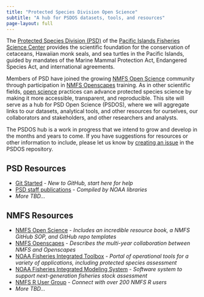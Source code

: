 ```yaml
---
title: "Protected Species Division Open Science"
subtitle: "A hub for PSDOS datasets, tools, and resources"
page-layout: full
---
```


The [Protected Species Division (PSD)](https://www.fisheries.noaa.gov/pacific-islands/science-data/providing-science-protect-marine-species) of the [Pacific Islands Fisheries Science Center](https://www.fisheries.noaa.gov/about/pacific-islands-fisheries-science-center) provides the scientific foundation for the conservation of cetaceans, Hawaiian monk seals, and sea turtles in the Pacific Islands, guided by mandates of the Marine Mammal Protection Act, Endangered Species Act, and international agreements.

Members of PSD have joined the growing [NMFS Open Science](https://nmfs-opensci.github.io/) community through participation in [NMFS Openscapes](https://nmfs-openscapes.github.io/) training. As in other scientific fields, [open science](https://agupubs.onlinelibrary.wiley.com/doi/10.1029/2020EA001562) practices can advance protected species science by making it more accessible, transparent, and reproducible. This site will serve as a hub for PSD Open Science (PSDOS), where we will aggregate links to our datasets, analytical tools, and other resources for ourselves, our collaborators and stakeholders, and other researchers and analysts. 

The PSDOS hub is a work in progress that we intend to grow and develop in the months and years to come. If you have suggestions for resources or other information to include, please let us know by [creating an issue](https://github.com/PIFSC-Protected-Species-Division/PSDOS/issues) in the PSDOS repository.

## PSD Resources

-   [Git Started](https://github.com/sfregosi/CRPTools) - *New to GitHub, start here for help*
-   [PSD staff publications](https://apps-pifsc.fisheries.noaa.gov/library/staff_publications.php?division=psd&doc_type=all) - *Compiled by NOAA libraries*
-   *More TBD...*

## NMFS Resources

-   [NMFS Open Science](https://nmfs-opensci.github.io/) - *Includes an incredible resource book, a NMFS GitHub SOP, and GitHub repo templates*
-   [NMFS Openscapes](https://nmfs-openscapes.github.io/) - *Describes the multi-year collaboration between NMFS and Openscapes*
-   [NOAA Fisheries Integrated Toolbox](https://noaa-fisheries-integrated-toolbox.github.io/) - *Portal of operational tools for a variety of applications, including protected species assessment*
-   [NOAA Fisheries Integrated Modeling System](https://noaa-fims.github.io/) - *Software system to support next-generation fisheries stock assessment*
-   [NMFS R User Group](https://nmfs-opensci.github.io/NMFS-R-UG/) - *Connect with over 200 NMFS R users*
-   *More TBD...*
